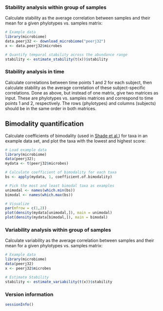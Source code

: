 
### Stability analysis within group of samples

Calculate stability as the average correlation between samples and their
mean for a given phylotypes vs. samples matrix:

```r
# Example data
library(microbiome)
data.peerj32 <- download_microbiome("peerj32")
x <- data.peerj32$microbes

# Quantify temporal stability across the abundance range
stability <- estimate_stability(t(x))$stability
```

### Stability analysis in time

Calculate correlations between time points 1 and 2 for each subject,
then calculate stability as the average correlation of these
subject-specific correlations. Done as above, but instead of one matrix,
give two matrices as input. These are phylotypes vs. samples matrices
and correspond to time points 1 and 2, respectively. The rows
(phylotypes) and columns (subjects) should be in the same order in both
matrices.


## Bimodality quantification

Calculate coefficients of bimodality (used in [Shade et
al.](http://mbio.asm.org/content/5/4/e01371-14)) for taxa in an
example data set, and plot the taxa with the lowest and highest score:

```r
# Load example data
library(microbiome)
data(peerj32); 
mydata <- t(peerj32$microbes)

# Calculate coefficient of bimodality for each taxa
bs <- apply(mydata, 1, coefficient.of.bimodality)

# Pick the most and least bimodal taxa as examples
unimodal <- names(which.min(bs))
bimodal <- names(which.max(bs))

# Visualize
par(mfrow = c(1,2))
plot(density(mydata[unimodal,]), main = unimodal)
plot(density(mydata[bimodal,]), main = bimodal)
```

### Variability analysis within group of samples

Calculate variability as the average correlation between samples and their mean for a given phylotypes vs. samples matrix:

```r
# Example data
library(microbiome)
data(peerj32)
x <- peerj32$microbes

# Estimate Stability
stability <- estimate_variability(t(x))$stability
```

### Version information

```r
sessionInfo()
```

